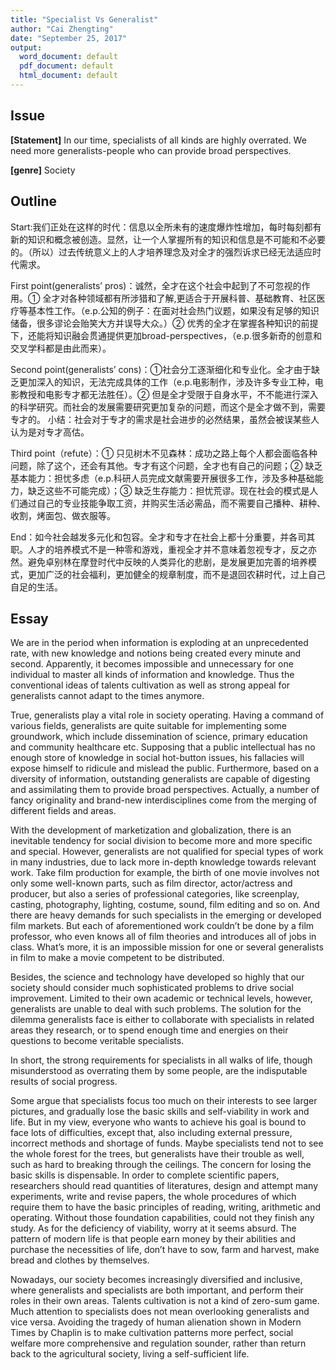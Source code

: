 ```yaml
---
title: "Specialist Vs Generalist"
author: "Cai Zhengting"
date: "September 25, 2017"
output:
  word_document: default
  pdf_document: default
  html_document: default
---
```


## Issue

**[Statement]** In our time, specialists of all kinds are highly overrated. We need more generalists-people who can provide broad perspectives.

**[genre]** Society

## Outline

Start:我们正处在这样的时代：信息以全所未有的速度爆炸性增加，每时每刻都有新的知识和概念被创造。显然，让一个人掌握所有的知识和信息是不可能和不必要的。（所以）过去传统意义上的人才培养理念及对全才的强烈诉求已经无法适应时代需求。

First point(generalists' pros)：诚然，全才在这个社会中起到了不可忽视的作用。① 全才对各种领域都有所涉猎和了解,更适合于开展科普、基础教育、社区医疗等基本性工作。（e.p.公知的例子：在面对社会热门议题，如果没有足够的知识储备，很多谬论会贻笑大方并误导大众。）② 优秀的全才在掌握各种知识的前提下，还能将知识融会贯通提供更加broad-perspectives，（e.p.很多新奇的创意和交叉学科都是由此而来）。

Second point(generalists' cons)：①社会分工逐渐细化和专业化。全才由于缺乏更加深入的知识，无法完成具体的工作（e.p.电影制作，涉及许多专业工种，电影教授和电影专才都无法胜任）。② 但是全才受限于自身水平，不不能进行深入的科学研究。而社会的发展需要研究更加复杂的问题，而这个是全才做不到，需要专才的。
小结：社会对于专才的需求是社会进步的必然结果，虽然会被误某些人认为是对专才高估。

Third point（refute）：① 只见树木不见森林：成功之路上每个人都会面临各种问题，除了这个，还会有其他。专才有这个问题，全才也有自己的问题；②
缺乏基本能力：担忧多虑（e.p.科研人员完成文献需要开展很多工作，涉及多种基础能力，缺乏这些不可能完成）；③ 缺乏生存能力：担忧荒谬。现在社会的模式是人们通过自己的专业技能争取工资，并购买生活必需品，而不需要自己播种、耕种、收割，烤面包、做衣服等。

End：如今社会越发多元化和包容。全才和专才在社会上都十分重要，并各司其职。人才的培养模式不是一种零和游戏，重视全才并不意味着忽视专才，反之亦然。避免卓别林在摩登时代中反映的人类异化的悲剧，是发展更加完善的培养模式，更加广泛的社会福利，更加健全的规章制度，而不是退回农耕时代，过上自己自足的生活。


## Essay

We are in the period when information is exploding at an unprecedented rate, with new knowledge and notions being created every minute and second. Apparently, it becomes impossible and unnecessary for one individual to master all kinds of information and knowledge. Thus the conventional ideas of talents cultivation as well as strong appeal for generalists cannot adapt to the times anymore.  

True, generalists play a vital role in society operating. Having a command of various fields, generalists are quite suitable for implementing some groundwork, which include dissemination of science, primary education and community healthcare etc. Supposing that a public intellectual has no enough store of knowledge in social hot-button issues, his fallacies will expose himself to ridicule and mislead the public. Furthermore, based on a diversity of information, outstanding generalists are capable of digesting and assimilating them to provide broad perspectives. Actually, a number of fancy originality and brand-new interdisciplines come from the merging of different fields and areas.

With the development of marketization and globalization, there is an inevitable tendency for social division to become more and more specific and special. However, generalists are not qualified for special types of work in many industries, due to lack more in-depth knowledge towards relevant work. Take film production for example, the birth of one movie involves not only some well-known parts, such as film director, actor/actress and producer, but also a series of professional categories, like screenplay, casting, photography, lighting, costume, sound, film editing and so on. And there are heavy demands for such specialists in the emerging or developed film markets. But each of aforementioned work couldn't be done by a film professor, who even knows all of film theories and introduces all of jobs in class. What's more, it is an impossible mission for one or several generalists in film to make a movie competent to be distributed.

Besides, the science and technology have developed so highly that our society should consider much sophisticated problems to drive social improvement. Limited to their own academic or technical levels, however, generalists are unable to deal with such problems. The solution for the dilemma generalists face is either to collaborate with specialists in related areas they research, or to spend enough time and energies on their questions to become veritable specialists.

In short, the strong requirements for specialists in all walks of life, though misunderstood as overrating them by some people, are the indisputable results of social progress.

Some argue that specialists focus too much on their interests to see larger pictures, and gradually lose the basic skills and self-viability in work and life. But in my view, everyone who wants to achieve his goal is bound to face lots of difficulties, except that, also including external pressure, incorrect methods and shortage of funds. Maybe specialists tend not to see the whole forest for the trees, but generalists have their trouble as well, such as hard to breaking through the ceilings. The concern for losing the basic skills is dispensable. In order to complete scientific papers, researchers should read quantities of literatures, design and attempt many experiments, write and revise papers, the whole procedures of which require them to have the basic principles of reading, writing, arithmetic and operating. Without those foundation capabilities, could not they finish any study. As for the deficiency of viability, worry at it seems absurd. The pattern of modern life is that people earn money by their abilities and purchase the necessities of life, don't have to sow, farm and harvest, make bread and clothes by themselves.

Nowadays, our society becomes increasingly diversified and inclusive, where generalists and specialists are both important, and perform their roles in their own areas. Talents cultivation is not a kind of zero-sum game. Much attention to specialists does not mean overlooking generalists and vice versa. Avoiding the tragedy of human alienation shown in Modern Times by Chaplin is to make cultivation patterns more perfect, social welfare more comprehensive and regulation sounder, rather than return back to the agricultural society, living a self-sufficient life.
